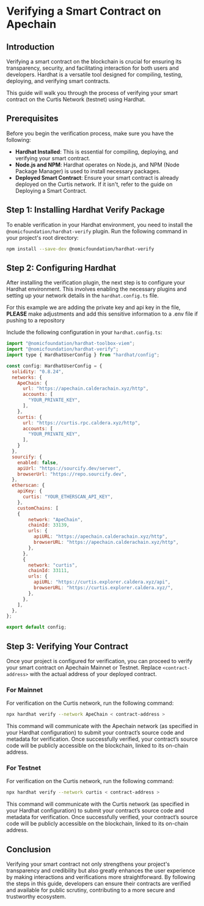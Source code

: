 
# Verifying a Smart Contract on Apechain

## Introduction
Verifying a smart contract on the blockchain is crucial for ensuring its transparency, security, and facilitating interaction for both users and developers. Hardhat is a versatile tool designed for compiling, testing, deploying, and verifying smart contracts.

This guide will walk you through the process of verifying your smart contract on the Curtis Network (testnet) using Hardhat.

## Prerequisites
Before you begin the verification process, make sure you have the following:

- **Hardhat Installed**: This is essential for compiling, deploying, and verifying your smart contract.
- **Node.js and NPM**: Hardhat operates on Node.js, and NPM (Node Package Manager) is used to install necessary packages.
- **Deployed Smart Contract**: Ensure your smart contract is already deployed on the Curtis network. If it isn't, refer to the guide on Deploying a Smart Contract.

## Step 1: Installing Hardhat Verify Package
To enable verification in your Hardhat environment, you need to install the `@nomicfoundation/hardhat-verify` plugin. Run the following command in your project's root directory:

```bash copy
npm install --save-dev @nomicfoundation/hardhat-verify
```

## Step 2: Configuring Hardhat
After installing the verification plugin, the next step is to configure your Hardhat environment. This involves enabling the necessary plugins and setting up your network details in the ```hardhat.config.ts``` file.

<Callout type="warning">For this example we are adding the private key and api key in the file, **PLEASE** make adjustments and add this sensitive information to a .env file if pushing to a repository </Callout>

Include the following configuration in your ```hardhat.config.ts```:

```js copy
import "@nomicfoundation/hardhat-toolbox-viem";
import "@nomicfoundation/hardhat-verify";
import type { HardhatUserConfig } from "hardhat/config";

const config: HardhatUserConfig = {
  solidity: "0.8.24",
  networks: {
    ApeChain: {
      url: "https://apechain.calderachain.xyz/http",
      accounts: [
        "YOUR_PRIVATE_KEY",
      ],
    },
    curtis: {
      url: "https://curtis.rpc.caldera.xyz/http",
      accounts: [
        "YOUR_PRIVATE_KEY",
      ],
    }
  },
  sourcify: {
    enabled: false,
    apiUrl: "https://sourcify.dev/server",
    browserUrl: "https://repo.sourcify.dev",
  },
  etherscan: {
    apiKey: {
      curtis: "YOUR_ETHERSCAN_API_KEY",
    },
    customChains: [
    {
        network: "ApeChain",
        chainId: 33139,
        urls: {
          apiURL: "https://apechain.calderachain.xyz/http",
          browserURL: "https://apechain.calderachain.xyz/http",
        },
      },
      {
        network: "curtis",
        chainId: 33111,
        urls: {
          apiURL: "https://curtis.explorer.caldera.xyz/api",
          browserURL: "https://curtis.explorer.caldera.xyz/",
        },
      },
    ],
  },
};

export default config;
```

## Step 3: Verifying Your Contract

Once your project is configured for verification, you can proceed to verify your smart contract on Apechain Mainnet or Testnet. Replace `<contract-address>` with the actual address of your deployed contract.

### For Mainnet

For verification on the Curtis network, run the following command:

```bash copy
npx hardhat verify --network ApeChain < contract-address >
```

This command will communicate with the Apechain network (as specified in your Hardhat configuration) to submit your contract’s source code and metadata for verification. Once successfully verified, your contract’s source code will be publicly accessible on the blockchain, linked to its on-chain address.

### For Testnet

For verification on the Curtis network, run the following command:

```bash copy
npx hardhat verify --network curtis < contract-address >
```

This command will communicate with the Curtis network (as specified in your Hardhat configuration) to submit your contract’s source code and metadata for verification. Once successfully verified, your contract’s source code will be publicly accessible on the blockchain, linked to its on-chain address.


## Conclusion
Verifying your smart contract not only strengthens your project's transparency and credibility but also greatly enhances the user experience by making interactions and verifications more straightforward. By following the steps in this guide, developers can ensure their contracts are verified and available for public scrutiny, contributing to a more secure and trustworthy ecosystem.